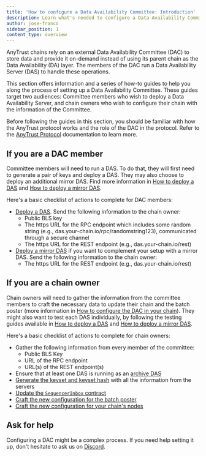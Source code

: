 ```yaml
---
title: 'How to configure a Data Availability Committee: Introduction'
description: Learn what's needed to configure a Data Availability Committee for your chain
author: jose-franco
sidebar_position: 1
content_type: overview
---
```


<p>
  <a data-quicklook-from="arbitrum-anytrust-protocol">AnyTrust</a> chains rely on an external Data Availability Committee (DAC) to store data and provide it
  on-demand instead of using its <a data-quicklook-from="parent-chain">parent chain</a> as the Data Availability (DA) layer. The members of the DAC run a Data
  Availability Server (DAS) to handle these operations.
</p>

This section offers information and a series of how-to guides to help you along the process of setting up a Data Availability Committee. These guides target two
audiences: Committee members who wish to deploy a Data Availability Server, and chain owners who wish to configure their chain with the information of the
Committee.

Before following the guides in this section, you should be familiar with how the AnyTrust protocol works and the role of the DAC in the protocol. Refer to the
[AnyTrust Protocol](/how-arbitrum-works/08-anytrust-protocol.mdx) documentation to learn more.

## If you are a DAC member

Committee members will need to run a DAS. To do that, they will first need to generate a pair of keys and deploy a DAS. They may also choose to deploy an
additional mirror DAS. Find more information in [How to deploy a DAS](/run-arbitrum-node/data-availability-committees/02-deploy-das.mdx) and
[How to deploy a mirror DAS](/run-arbitrum-node/data-availability-committees/03-deploy-mirror-das.mdx).

Here's a basic checklist of actions to complete for DAC members:

- [Deploy a DAS](/run-arbitrum-node/data-availability-committees/02-deploy-das.mdx). Send the following information to the chain owner:
  - Public BLS key
  - The https URL for the RPC endpoint which includes some random string (e.g., das.your-chain.io/rpc/randomstring123), communicated through a secure channel
  - The https URL for the REST endpoint (e.g., das.your-chain.io/rest)
- [Deploy a mirror DAS](/run-arbitrum-node/data-availability-committees/03-deploy-mirror-das.mdx) if you want to complement your setup with a mirror DAS. Send
  the following information to the chain owner:
  - The https URL for the REST endpoint (e.g., das.your-chain.io/rest)

## If you are a chain owner

Chain owners will need to gather the information from the committee members to craft the necessary data to update their chain and the batch poster (more
information in [How to configure the DAC in your chain](/run-arbitrum-node/data-availability-committees/04-configure-dac.mdx)). They might also want to test
each DAS individually, by following the testing guides available in
[How to deploy a DAS](/run-arbitrum-node/data-availability-committees/02-deploy-das.mdx#testing-the-das) and
[How to deploy a mirror DAS](/run-arbitrum-node/data-availability-committees/03-deploy-mirror-das.mdx#testing-the-das).

Here's a basic checklist of actions to complete for chain owners:

- Gather the following information from every member of the committee:
  - Public BLS Key
  - URL of the RPC endpoint
  - URL(s) of the REST endpoint(s)
- Ensure that at least one DAS is running as an [archive DAS](/run-arbitrum-node/data-availability-committees/02-deploy-das.mdx#archive-da-servers)
- [Generate the keyset and keyset hash](/run-arbitrum-node/data-availability-committees/04-configure-dac.mdx#step-1-generate-the-keyset-and-keyset-hash-with-all-the-information-from-the-servers)
  with all the information from the servers
- [Update the `SequencerInbox` contract](/run-arbitrum-node/data-availability-committees/04-configure-dac.mdx#step-2-update-the-sequencerinbox-contract)
- [Craft the new configuration for the batch poster](/run-arbitrum-node/data-availability-committees/04-configure-dac.mdx#step-3-craft-the-new-configuration-for-the-batch-poster)
- [Craft the new configuration for your chain's nodes](/run-arbitrum-node/data-availability-committees/04-configure-dac.mdx#step-4-craft-the-new-configuration-for-your-chains-nodes)

## Ask for help

Configuring a DAC might be a complex process. If you need help setting it up, don't hesitate to ask us on [Discord](https://discord.gg/arbitrum).
